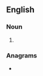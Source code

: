 ==English==

===Noun===
{{head|en|noun form}}

# {{plural of|en|disexcitation}}

===Anagrams===
* {{anagrams|en|a=acdeiiinossttx|disintoxicates}}